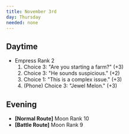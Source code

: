 ```yaml
---
title: November 3rd
day: Thursday
needed: none
---
```


## Daytime
- Empress Rank 2
    1. Choice 3: "Are you starting a farm?" (+3)
    1. Choice 3: "He sounds suspicious." (+2)
    1. Choice 1: "This is a complex issue." (+3)
    1. (Phone) Choice 3: "Jewel Melon." (+3)

## Evening
- **[Normal Route]** Moon Rank 10
- **[Battle Route]** Moon Rank 9